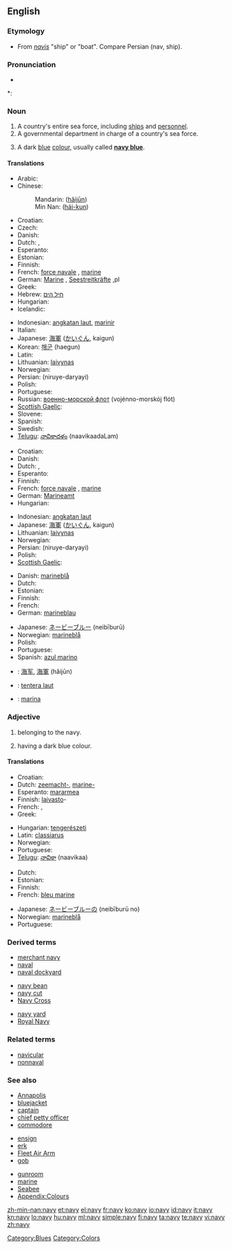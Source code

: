 {{wikipedia}}
==English==

===Etymology===
* From {{etyl|la}} ''[[navis]]'' "ship" or "boat". Compare Persian {{fa-Arab|[[ناو]]}} (nav, ship).

===Pronunciation===
* {{audio|en-us-navy.ogg|Audio (US)}}

*: {{rhymes|eɪvi}}

===Noun===
{{en-noun|nav|ies}}

# A country's entire sea force, including [[ship]]s and [[personnel]].
# A governmental department in charge of a country's sea force.
# {{color}} A dark [[blue]] [[color|colour]], usually called '''[[navy blue]]'''.
#: {{color panel|000080}}

====Translations====
{{trans-top|sea force}}
* Arabic: {{Arab|[[بحرية]]}} {{IPAchar|(baħaría)}} {{f}}
* Chinese:
*: Mandarin: {{zh-ts|海軍|海军}} ([[hǎijūn]])
*: Min Nan: {{zh-ts|海軍|海军}} ([[hái-kun]])
* Croatian: {{t-|hr|mornarica|f|alt=mornàrica}}
* Czech: {{t-|cs|námořnictvo|n}}
* Danish: {{t-|da|marine}}
* Dutch: {{t+|nl|zeemacht|f}}, {{t+|nl|marine|f}}
* Esperanto: {{t-|eo|mararmeo|xs=Esperanto}}
* Estonian: {{t|et|merevägi}}
* Finnish: {{t+|fi|laivasto}}
* French: [[force navale]] {{f}}, [[marine]] {{f}}
* German: [[Marine]] {{f}}, [[Seestreitkräfte]] {{f}},pl
* Greek: {{t+|el|ναυτικό|n|sc=Grek}}
* Hebrew: [[חיל הים]] {{m}}
* Hungarian: {{t+|hu|haditengerészet}}
* Icelandic: {{t+|is|sjóher|m}}
{{trans-mid}}
* Indonesian: [[angkatan laut]], [[marinir]]
* Italian: {{t+|it|marina|f}}
* Japanese: [[海軍]] ([[かいぐん]], kaigun)
* Korean: [[해군]] (haegun)
* Latin: {{t+|la|classis|f}}
* Lithuanian: [[laivynas]] {{m}}
* Norwegian: {{t-|no|marine|m}}
* Persian: {{fa-Arab|[[نیروی دریایی]]}} (niruye-daryayi)
* Polish: {{t+|pl|marynarka|f}}
* Portuguese: {{t+|pt|marinha|f}}
* Russian: [[военно-морской флот]] (vojénno-morskój flót) {{m}}
* [[Scottish Gaelic]]: {{t|gd|cabhlach|m}}
* Slovene: {{t+|sl|mornarica|f}}
* Spanish: {{t+|es|marina|f}}
* Swedish: {{t-|sv|marin|c}}
* [[Telugu]]: [[నావికాదళం]] (naavikaadaLam)
{{trans-bottom}}

{{trans-top|department}}
* Croatian: {{t-|hr|mornarica|f|alt=mornàrica}}
* Danish: {{t-|da|marine}}
* Dutch: {{t+|nl|zeemacht|f}}, {{t+|nl|marine|f}}
* Esperanto: {{t-|eo|mararmeo|xs=Esperanto}}
* Finnish: {{t+|fi|laivasto}}
* French: [[force navale]] {{f}}, [[marine]] {{f}}
* German: [[Marineamt]] {{n}}
* Hungarian: {{t+|hu|haditengerészet}}
{{trans-mid}}
* Indonesian: [[angkatan laut]]
* Japanese: [[海軍]] ([[かいぐん]], kaigun)
* Lithuanian: [[laivynas]] {{m}}
* Norwegian: {{t-|no|marine|m}}
* Persian: {{fa-Arab|[[نیروی دریایی]]}} (niruye-daryayi)
* Polish: {{t-|pl|marynarka wojenna|f}}
* [[Scottish Gaelic]]: {{t|gd|cabhlach|m}}
{{trans-bottom}}

{{trans-top|navy blue colour}}
* Danish: [[marineblå]]
* Dutch: {{t+|nl|marineblauw|n}}
* Estonian: {{t|et|meresinine}}
* Finnish: {{t-|fi|laivastonsininen}}
* French: {{t+|fr|bleu marine|m}}
* German: [[marineblau]]
{{trans-mid}}
* Japanese: [[ネービーブルー]] (neibīburū)
* Norwegian: [[marineblå]]
* Polish: {{t+|pl|granat|m}}
* Portuguese: {{t+|pt|azul-marinho|m}}
* Spanish: [[azul marino]] {{m}}
{{trans-bottom}}

{{checktrans-top}}
<!--Remove this section once all of the translations below have been moved into the tables above.-->
* {{ttbc|Chinese}}: [[海军]], [[海軍]] (hǎijūn)
* {{ttbc|Malay}}: [[tentera laut]]
* {{ttbc|Spanish}}: [[marina]] {{f}}
{{trans-bottom}}

===Adjective===
{{en-adj}}

# belonging to the navy.
# {{colour}} having a dark blue colour.

====Translations====
{{trans-top|belonging}}
* Croatian: {{t|hr|mornarički|alt=mornàričkī}}
* Dutch: [[zeemacht-]], [[marine-]]
* Esperanto: [[mararmea]]
* Finnish: [[laivasto]]-
* French: {{t+|fr|naval}}, {{t+|fr|marin}}
* Greek: {{t+|el|ναυτικός|sc=Grek}}
{{trans-mid}}
* Hungarian: [[tengerészeti]]
* Latin: [[classiarus]]
* Norwegian: {{t-|no|marine}}
* Portuguese: {{t+|pt|da marinha|m|f}}
* [[Telugu]]: [[నావికా]] (naavikaa)
{{trans-bottom}}

{{trans-top|having a navy colour}}
* Dutch: {{t+|nl|marineblauw}}
* Estonian: {{t|et|meresinine}}
* Finnish: {{t-|fi|laivastonsininen}}
* French: [[bleu marine]]
{{trans-mid}}
* Japanese: [[ネービーブルー]]の (neibīburū no)
* Norwegian: [[marineblå]]
* Portuguese: {{t+|pt|azul-marinho|m|f}}
{{trans-bottom}}

===Derived terms===
{{top3}}
* [[merchant navy]]
* [[naval]]
* [[naval dockyard]]
{{mid3}}
* [[navy bean]]
* [[navy cut]]
* [[Navy Cross]]
{{mid3}}
* [[navy yard]]
* [[Royal Navy]]
{{bottom}}

===Related terms===
* [[navicular]]
* [[nonnaval]]

===See also===
{{top3}}
* [[Annapolis]]
* [[bluejacket]]
* [[captain]]
* [[chief petty officer]]
* [[commodore]]
{{mid3}}
* [[ensign]]
* [[erk]]
* [[Fleet Air Arm]]
* [[gob]]
{{mid3}}
* [[gunroom]]
* [[marine]]
* [[Seabee]]
* [[Appendix:Colours]]
{{bottom}}

[[Category:Blues]]
[[Category:Colors]]

[[zh-min-nan:navy]]
[[et:navy]]
[[el:navy]]
[[fr:navy]]
[[ko:navy]]
[[io:navy]]
[[id:navy]]
[[it:navy]]
[[kn:navy]]
[[lo:navy]]
[[hu:navy]]
[[ml:navy]]
[[simple:navy]]
[[fi:navy]]
[[ta:navy]]
[[te:navy]]
[[vi:navy]]
[[zh:navy]]